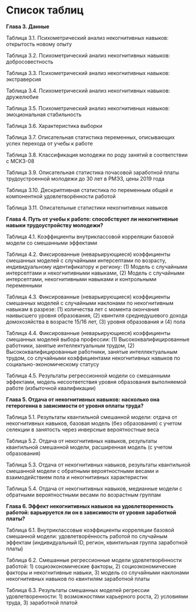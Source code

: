 # Список таблиц {.unnumbered}

**Глава 3. Данные**

Таблица 3.1. Психометрический анализ некогнитивных навыков: открытость новому опыту

Таблица 3.2. Психометрический анализ некогнитивных навыков: добросовестность

Таблица 3.3. Психометрический анализ некогнитивных навыков: экстраверсия

Таблица 3.4. Психометрический анализ некогнитивных навыков: дружелюбие

Таблица 3.5. Психометрический анализ некогнитивных навыков: эмоциональная стабильность

Таблица 3.6. Характеристика выборки

Таблица 3.7. Описательная статистика переменных, описывающих успех перехода от учебы к работе

Таблица 3.8. Классификация молодежи по роду занятий в соответствии с МСКЗ-08

Таблица 3.9. Описательная статистика почасовой заработной платы трудоустроенной молодежи до 30 лет в РМЭЗ, цены 2019 года

Таблица 3.10. Дескриптивная статистика по переменным общей и компонентной удовлетворённости работой

Таблица 3.11. Описательные статистики некогнитивных навыков

**Глава 4. Путь от учебы к работе: способствуют ли некогнитивные навыки трудоустройству молодежи?**

Таблица 4.1. Коэффициенты внутриклассовой корреляции базовой модели со смешанными эффектами

Таблица 4.2. Фиксированные (неварьирующиеся) коэффициенты смешанных моделей с случайными интерсептами по возрасту, индивидуальному идентификатору и региону: (1) Модель с случайными интерсептами и некогнитивными навыками, (2) Модель с случайными интерсептами, некогнитивными навыками и контрольными переменными

Таблица 4.3. Фиксированные (неварьирующиеся) коэффициенты смешанных моделей с случайными наклонами по некогнитивным навыкам в разрезе: (1) количества лет с момента окончания наивысшего уровня образования, (2) квинтиля среднедушевого дохода домохозяйства в возрасте 15/16 лет, (3) уровня образования и (4) пола

Таблица 4.4. Фиксированные (неварьирующиеся) коэффициенты смешанных моделей выбора профессии: (1) Высококвалифицированные работники, занятые интеллектуальным трудом, (2) Высококвалифицированные работники, занятые интеллектуальным трудом, со случайными коэффициентами некогнитивных навыков по социально-экономическому статусу

Таблица 4.5. Результаты регрессионной модели со смешанными эффектами, модель несоответствия уровня образования выполняемой работе (избыточной квалификации)

**Глава 5. Отдача от некогнитивных навыков: насколько она гетерогенна в зависимости от уровня оплаты труда?**

Таблица 5.1. Результаты квантильной смешанной модели: отдача от некогнитивных навыков, базовая модель (без образования) с учетом селекции в занятость через инверсные вероятностные веса

Таблица 5.2. Отдача от некогнитивных навыков, результаты квантильной смешанной модели, расширенная модель (с учетом образования)

Таблица 5.3. Отдача от некогнитивных навыков, результаты квантильной смешанной модели с обратными вероятностными весами и взаимодействием пола и некогнитивных характеристик

Таблица 5.4. Отдача от некогнитивных навыков, медианные модели с обратными вероятностными весами по возрастным группам

**Глава 6. Эффект некогнитивных навыков на удовлетворенность работой: варьируется ли он в зависимости от уровня заработной платы?**

Таблица 6.1. Внутриклассовые коэффициенты корреляции базовой смешанной модели: удовлетворённость работой по случайным эффектам (индивидуальный ID, регион, квинтильная группа заработной платы)

Таблица 6.2. Смешанные регрессионные модели удовлетворённости работой: 1) социоэкономические факторы, 2) социоэкономические факторы и некогнитивные навыки, 3) модель со случайными наклонами некогнитивных навыков по квинтилям заработной платы

Таблица 6.3. Результаты смешанных моделей регрессии удовлетворенности: 1) возможностями карьерного роста, 2) условиями труда, 3) заработной платой